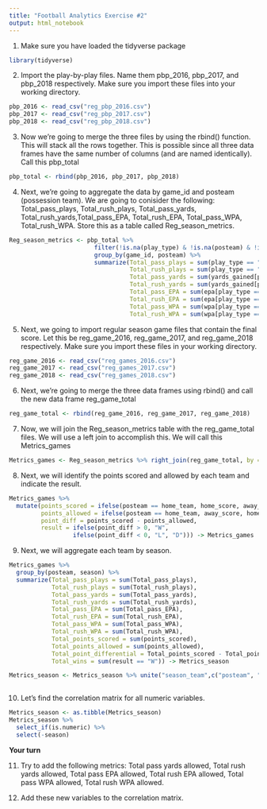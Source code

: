 ---
title: "Football Analytics Exercise #2"
output: html_notebook
---
1. Make sure you have loaded the tidyverse package
```{r}
library(tidyverse)
```

2. Import the play-by-play files. Name them pbp_2016, pbp_2017, and pbp_2018 respectively. Make sure you import these files into your working directory. 

```{r}
pbp_2016 <- read_csv("reg_pbp_2016.csv")
pbp_2017 <- read_csv("reg_pbp_2017.csv")
pbp_2018 <- read_csv("reg_pbp_2018.csv")
```

3. Now we're going to merge the three files by using the rbind() function. This will stack all the rows together. This is possible since all three data frames have the same number of columns (and are named identically). Call this pbp_total

```{r}
pbp_total <- rbind(pbp_2016, pbp_2017, pbp_2018)
```

4. Next, we're going to aggregate the data by game_id and posteam (possession team). We are going to conisider the following: Total_pass_plays, Total_rush_plays, Total_pass_yards, Total_rush_yards,Total_pass_EPA, Total_rush_EPA, Total_pass_WPA, Total_rush_WPA. Store this as a table called Reg_season_metrics. 


```{r}
Reg_season_metrics <- pbp_total %>% 
                        filter(!is.na(play_type) & !is.na(posteam) & !is.na(epa) & !is.na(wpa)) %>%
                        group_by(game_id, posteam) %>%
                        summarize(Total_pass_plays = sum(play_type == "pass"),
                                  Total_rush_plays = sum(play_type == "run"),
                                  Total_pass_yards = sum(yards_gained[play_type == "pass"]),
                                  Total_rush_yards = sum(yards_gained[play_type == "run"]),
                                  Total_pass_EPA = sum(epa[play_type == "pass"]),
                                  Total_rush_EPA = sum(epa[play_type == "run"]),
                                  Total_pass_WPA = sum(wpa[play_type == "pass"]),
                                  Total_rush_WPA = sum(wpa[play_type == "run"]))

```

5. Next, we going to import regular season game files that contain the final score. Let this be reg_game_2016, reg_game_2017, and reg_game_2018 respectively. Make sure you import these files in your working directory. 

```{r}
reg_game_2016 <- read_csv("reg_games_2016.csv")
reg_game_2017 <- read_csv("reg_games_2017.csv")
reg_game_2018 <- read_csv("reg_games_2018.csv")
```

6. Next, we're going to merge the three data frames using rbind() and call the new data frame reg_game_total

```{r}
reg_game_total <- rbind(reg_game_2016, reg_game_2017, reg_game_2018)
```


7. Now, we will join the Reg_season_metrics table with the reg_game_total files. We will use a left join to accomplish this. We will call this Metrics_games

```{r}
Metrics_games <- Reg_season_metrics %>% right_join(reg_game_total, by = "game_id")
```

8. Next, we will identify the points scored and allowed by each team and indicate the result. 

```{r}
Metrics_games %>% 
  mutate(points_scored = ifelse(posteam == home_team, home_score, away_score),
         points_allowed = ifelse(posteam == home_team, away_score, home_score),
         point_diff = points_scored - points_allowed,
         result = ifelse(point_diff > 0, "W", 
                  ifelse(point_diff < 0, "L", "D"))) -> Metrics_games
```

9. Next, we will aggregate each team by season. 

```{r}
Metrics_games %>%
  group_by(posteam, season) %>%
  summarize(Total_pass_plays = sum(Total_pass_plays),
            Total_rush_plays = sum(Total_rush_plays),
            Total_pass_yards = sum(Total_pass_yards),
            Total_rush_yards = sum(Total_rush_yards),
            Total_pass_EPA = sum(Total_pass_EPA),
            Total_rush_EPA = sum(Total_rush_EPA),
            Total_pass_WPA = sum(Total_pass_WPA),
            Total_rush_WPA = sum(Total_rush_WPA),
            Total_points_scored = sum(points_scored),
            Total_points_allowed = sum(points_allowed),
            Total_point_differential = Total_points_scored - Total_points_allowed,
            Total_wins = sum(result == "W")) -> Metrics_season

Metrics_season <- Metrics_season %>% unite("season_team",c("posteam", "season"), remove = F)
            
```

10. Let's find the correlation matrix for all numeric variables. 


```{r}
Metrics_season <- as.tibble(Metrics_season)
Metrics_season %>% 
  select_if(is.numeric) %>%
  select(-season)
```

**Your turn** 

11. Try to add the following metrics: Total pass yards allowed, Total rush yards allowed, Total pass EPA allowed, Total rush EPA allowed, Total pass WPA allowed, Total rush WPA allowed. 

12. Add these new variables to the correlation matrix. 





